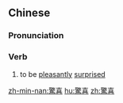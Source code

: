 {{also|惊喜}}
==Chinese==
{{zh-forms|s=惊喜}}

===Pronunciation===
{{zh-pron
|m=jīngxǐ
|c=ging1 hei2
|mn=kiaⁿ-hí
|cat=v
}}

===Verb===
{{zh-verb}}

# to be [[pleasantly]] [[surprised]]

[[zh-min-nan:驚喜]]
[[hu:驚喜]]
[[zh:驚喜]]